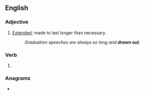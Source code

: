 {{also|drawn-out}}
==English==

===Adjective===
{{en-adj}}

# [[extended|Extended]]; made to last longer than necessary.
#: {{syn|en|prolonged|protracted}}
#: ''Graduation speeches are always so long and '''drawn out'''.''

===Verb===
{{head|en|past participle}}

# {{past participle of|draw out|lang=en|nocat=1}}

===Anagrams===
* {{anagrams|en|outdrawn|untoward}}